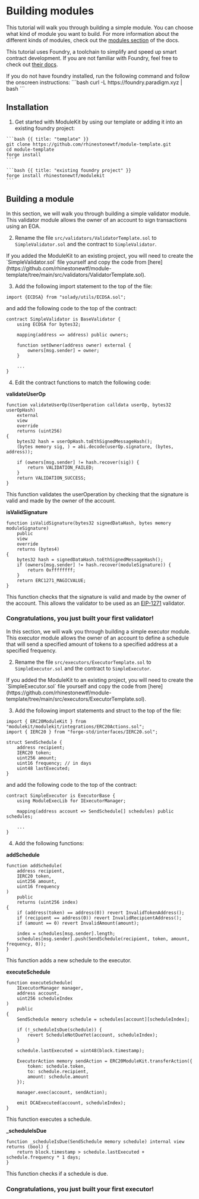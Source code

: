 # Building modules

This tutorial will walk you through building a simple module. You can choose what kind of module you want to build. For more information about the different kinds of modules, check out the [modules section](/modulekit/modules) of the docs.

This tutorial uses Foundry, a toolchain to simplify and speed up smart contract development. If you are not familiar with Foundry, feel free to check out [their docs](https://book.getfoundry.sh/).

<Note>
	If you do not have foundry installed, run the following command and follow the onscreen instructions: ```bash curl
	-L https://foundry.paradigm.xyz | bash ```
</Note>

## Installation

1. Get started with ModuleKit by using our template or adding it into an existing foundry project:

<CodeGroup title="Installation">

    ```bash {{ title: "template" }}
    git clone https://github.com/rhinestonewtf/module-template.git
    cd module-template
    forge install
    ````

    ```bash {{ title: "existing foundry project" }}
    forge install rhinestonewtf/modulekit
    ```

</CodeGroup>

## Building a module

<Tabs>
    <TabItem label="Validator">
In this section, we will walk you through building a simple validator module. This validator module allows the owner of an account to sign transactions using an EOA.

2. Rename the file `src/validators/ValidatorTemplate.sol` to `SimpleValidator.sol` and the contract to `SimpleValidator`.

<Note>
	If you added the ModuleKit to an existing project, you will need to create the `SimpleValidator.sol` file yourself
	and copy the code from
	[here](https://github.com/rhinestonewtf/module-template/tree/main/src/validators/ValidatorTemplate.sol).
</Note>

3. Add the following import statement to the top of the file:

```solidity
import {ECDSA} from "solady/utils/ECDSA.sol";
```

and add the following code to the top of the contract:

```solidity
contract SimpleValidator is BaseValidator {
    using ECDSA for bytes32;

    mapping(address => address) public owners;

    function setOwner(address owner) external {
        owners[msg.sender] = owner;
    }

    ...
}
```

4. Edit the contract functions to match the following code:

**validateUserOp**

```solidity
function validateUserOp(UserOperation calldata userOp, bytes32 userOpHash)
    external
    view
    override
    returns (uint256)
{
    bytes32 hash = userOpHash.toEthSignedMessageHash();
    (bytes memory sig, ) = abi.decode(userOp.signature, (bytes, address));

    if (owners[msg.sender] != hash.recover(sig)) {
        return VALIDATION_FAILED;
    }
    return VALIDATION_SUCCESS;
}
```

This function validates the userOperation by checking that the signature is valid and made by the owner of the account.

**isValidSignature**

```solidity
function isValidSignature(bytes32 signedDataHash, bytes memory moduleSignature)
    public
    view
    override
    returns (bytes4)
{
    bytes32 hash = signedDataHash.toEthSignedMessageHash();
    if (owners[msg.sender] != hash.recover(moduleSignature)) {
        return 0xffffffff;
    }
    return ERC1271_MAGICVALUE;
}
```

This function checks that the signature is valid and made by the owner of the account. This allows the validator to be used as an [EIP-1271](https://eips.ethereum.org/EIPS/eip-1271) validator.

### Congratulations, you just built your first validator!

</TabItem>
<TabItem label="Executor">
In this section, we will walk you through building a simple executor module. This executor module allows the owner of an account to define a schedule that will send a specified amount of tokens to a specified address at a specified frequency.

2. Rename the file `src/executors/ExecutorTemplate.sol` to `SimpleExecutor.sol` and the contract to `SimpleExecutor`.

<Note>
	If you added the ModuleKit to an existing project, you will need to create the `SimpleExecutor.sol` file yourself
	and copy the code from
	[here](https://github.com/rhinestonewtf/module-template/tree/main/src/executors/ExecutorTemplate.sol).
</Note>

3. Add the following import statements and struct to the top of the file:

```solidity
import { ERC20ModuleKit } from "modulekit/modulekit/integrations/ERC20Actions.sol";
import { IERC20 } from "forge-std/interfaces/IERC20.sol";

struct SendSchedule {
    address recipient;
    IERC20 token;
    uint256 amount;
    uint16 frequency; // in days
    uint48 lastExecuted;
}
```

and add the following code to the top of the contract:

```solidity
contract SimpleExecutor is ExecutorBase {
    using ModuleExecLib for IExecutorManager;

    mapping(address account => SendSchedule[] schedules) public schedules;

    ...
}
```

4. Add the following functions:

**addSchedule**

```solidity
function addSchedule(
    address recipient,
    IERC20 token,
    uint256 amount,
    uint16 frequency
)
    public
    returns (uint256 index)
{
    if (address(token) == address(0)) revert InvalidTokenAddress();
    if (recipient == address(0)) revert InvalidRecipientAddress();
    if (amount == 0) revert InvalidAmount(amount);

    index = schedules[msg.sender].length;
    schedules[msg.sender].push(SendSchedule(recipient, token, amount, frequency, 0));
}
```

This function adds a new schedule to the executor.

**executeSchedule**

```solidity
function executeSchedule(
    IExecutorManager manager,
    address account,
    uint256 scheduleIndex
)
    public
{
    SendSchedule memory schedule = schedules[account][scheduleIndex];

    if (!_scheduleIsDue(schedule)) {
        revert ScheduleNotDueYet(account, scheduleIndex);
    }

    schedule.lastExecuted = uint48(block.timestamp);

    ExecutorAction memory sendAction = ERC20ModuleKit.transferAction({
        token: schedule.token,
        to: schedule.recipient,
        amount: schedule.amount
    });

    manager.exec(account, sendAction);

    emit DCAExecuted(account, scheduleIndex);
}
```

This function executes a schedule.

**\_scheduleIsDue**

```solidity
function _scheduleIsDue(SendSchedule memory schedule) internal view returns (bool) {
    return block.timestamp > schedule.lastExecuted + schedule.frequency * 1 days;
}
```

This function checks if a schedule is due.

### Congratulations, you just built your first executor!

</TabItem>
</Tabs>
